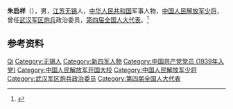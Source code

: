'''朱启祥'''（{{bd|1919年||1977年|}}），男，[[江苏|江苏]][[无锡县|无锡]]人，[[中华人民共和国|中华人民共和国]]军事人物，[[中国人民解放军少将|中国人民解放军少将]]，曾任[[武汉军区炮兵|武汉军区炮兵]]政治委员，[[第四届全国人大代表|第四届全国人大代表]]。<ref>{{Cite book|title=中华军事人物大辞典|author=吴如蒿著; 陈策才, 张光彩, 赵功德等副主编|publisher=新华出版社|year=1989|isbn=|location=北京|pages=}}</ref>

== 参考资料 ==
{{reflist}}

{{中国人物小作品}}

{{Authority control}}
{{DEFAULTSORT:Zhu朱}}
[[Category:朱姓|Qi]]
[[Category:无锡人|Category:无锡人]]
[[Category:新四军人物|Category:新四军人物]]
[[Category:中国共产党党员_(1939年入党)|Category:中国共产党党员 (1939年入党)]]
[[Category:中国人民解放军开国大校|Category:中国人民解放军开国大校]]
[[Category:中国人民解放军少将|Category:中国人民解放军少将]]
[[Category:武汉军区炮兵政治委员|Category:武汉军区炮兵政治委员]]
[[Category:第四届全国人大代表|Category:第四届全国人大代表]]